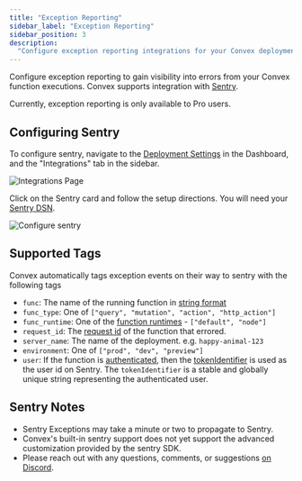 ```yaml
---
title: "Exception Reporting"
sidebar_label: "Exception Reporting"
sidebar_position: 3
description:
  "Configure exception reporting integrations for your Convex deployment"
---
```


Configure exception reporting to gain visibility into errors from your Convex
function executions. Convex supports integration with
[Sentry](https://sentry.io/).

Currently, exception reporting is only available to Pro users.

<BetaAdmonition feature="Exception Reporting Integrations" verb="are" />

## Configuring Sentry

To configure sentry, navigate to the
[Deployment Settings](/docs/dashboard/deployments/settings.md) in the Dashboard,
and the "Integrations" tab in the sidebar.

![Integrations Page](/screenshots/integrations_page.png)

Click on the Sentry card and follow the setup directions. You will need your
[Sentry DSN](https://docs.sentry.io/product/sentry-basics/concepts/dsn-explainer/).

![Configure sentry](/screenshots/configure_sentry.png)

## Supported Tags

Convex automatically tags exception events on their way to sentry with the
following tags

- `func`: The name of the running function in
  [string format](/functions/query-functions#query-names)
- `func_type`: One of `["query", "mutation", "action", "http_action"]`
- `func_runtime`: One of the [function runtimes](/functions/runtimes) -
  `["default", "node"]`
- `request_id`: The
  [request id](/functions/debugging#finding-relevant-logs-by-request-id) of the
  function that errored.
- `server_name`: The name of the deployment. e.g. `happy-animal-123`
- `environment`: One of `["prod", "dev", "preview"]`
- `user`: If the function is [authenticated](/auth), then the
  [tokenIdentifier](/api/interfaces/server.UserIdentity#tokenidentifier) is used
  as the user id on Sentry. The `tokenIdentifier` is a stable and globally
  unique string representing the authenticated user.

## Sentry Notes

- Sentry Exceptions may take a minute or two to propagate to Sentry.
- Convex's built-in sentry support does not yet support the advanced
  customization provided by the sentry SDK.
- Please reach out with any questions, comments, or suggestions
  [on Discord](https://convex.dev/community).

